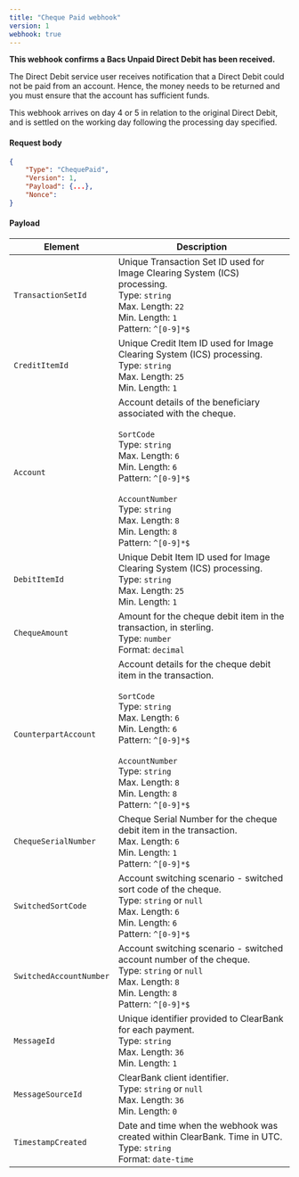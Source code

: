 ```yaml
---
title: "Cheque Paid webhook"
version: 1
webhook: true
---
```


**This webhook confirms a Bacs Unpaid Direct Debit has been received.**

The Direct Debit service user receives notification that a Direct Debit
could not be paid from an account. Hence, the money needs to be
returned and you must ensure that the account has sufficient funds.

This webhook arrives on day 4 or 5 in relation to the original Direct
Debit, and is settled on the working day following the processing day specified.


#### Request body

```json
{
    "Type": "ChequePaid",
    "Version": 1,                                                         
    "Payload": {...},
    "Nonce":
}
```

#### Payload
| Element                    | Description                |
|----------------------------|----------------------------|
| `TransactionSetId`         |Unique Transaction Set ID used for Image Clearing System (ICS) processing.<br/>Type: `string`<br/>Max. Length: `22`<br/>Min. Length: `1`<br/>Pattern: `^[0-9]*$`|
| `CreditItemId`             |Unique Credit Item ID used for Image Clearing System (ICS) processing.<br/>Type: `string`<br/>Max. Length: `25`<br/>Min. Length: `1`|
| `Account`                  |Account details of the beneficiary associated with the cheque.<br/><br/>`SortCode`<br/>Type: `string`<br/>Max. Length: `6`<br/>Min. Length: `6`<br/>Pattern: `^[0-9]*$`<br/><br/>`AccountNumber`<br/>Type: `string`<br/>Max. Length: `8`<br/>Min. Length: `8`<br/>Pattern: `^[0-9]*$`|
| `DebitItemId`              |Unique Debit Item ID used for Image Clearing System (ICS) processing.<br/>Type: `string`<br/>Max. Length: `25`<br/>Min. Length: `1`|
| `ChequeAmount`             |Amount for the cheque debit item in the transaction, in sterling.<br/>Type: `number`<br/>Format: `decimal`|
| `CounterpartAccount`       |Account details for the cheque debit item in the transaction.<br/><br/>`SortCode`<br/>Type: `string`<br/>Max. Length: `6`<br/>Min. Length: `6`<br/>Pattern: `^[0-9]*$`<br/><br/>`AccountNumber`<br/>Type: `string`<br/>Max. Length: `8`<br/>Min. Length: `8`<br/>Pattern: `^[0-9]*$`|
| `ChequeSerialNumber`       |Cheque Serial Number for the cheque debit item in the transaction.<br/>Max. Length: `6`<br/>Min. Length: `1`<br/>Pattern: `^[0-9]*$`<br/>|
| `SwitchedSortCode`         |Account switching scenario - switched sort code of the cheque.<br/>Type: `string` or `null`<br/>Max. Length: `6`<br/>Min. Length: `6`<br/>Pattern: `^[0-9]*$`|
| `SwitchedAccountNumber`    |Account switching scenario - switched account number of the cheque.<br/>Type: `string` or `null`<br/>Max. Length: `8`<br/>Min. Length: `8`<br/>Pattern: `^[0-9]*$`|
| `MessageId`                |Unique identifier provided to ClearBank for each payment.<br/>Type: `string`<br/>Max. Length: `36`<br/>Min. Length: `1`|
| `MessageSourceId`          |ClearBank client identifier.<br/>Type: `string` or `null`<br/>Max. Length: `36`<br/>Min. Length: `0`|
| `TimestampCreated`         |Date and time when the webhook was created within ClearBank. Time in UTC.<br/>Type: `string`<br/>Format: `date-time`|
